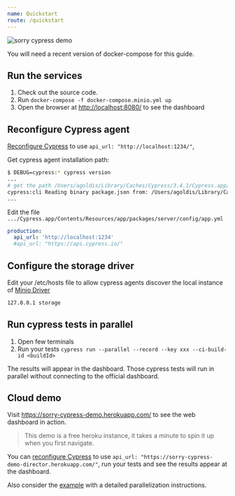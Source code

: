```yaml
---
name: Quickstart
route: /quickstart
---
```


<img src="public/demo.gif" alt="sorry cypress demo" />

You will need a recent version of docker-compose for this guide.

## Run the services

1. Check out the source code.
2. Run `docker-compose -f docker-compose.minio.yml up`
3. Open the browser at [http://localhost:8080/](http://localhost:8080/) to see the dashboard

## Reconfigure Cypress agent

[Reconfigure Cypress](/cypress-agent#cypress-agent-configuration) to use `api_url: "http://localhost:1234/"`,

Get cypress agent installation path:

```sh
$ DEBUG=cypress:* cypress version
...
# get the path /Users/agoldis/Library/Caches/Cypress/3.4.1/Cypress.app/Contents/Resources/app/package.json
cypress:cli Reading binary package.json from: /Users/agoldis/Library/Caches/Cypress/3.4.1/Cypress.app/Contents/Resources/app/package.json
...
```

Edit the file `.../Cypress.app/Contents/Resources/app/packages/server/config/app.yml`

```yml
production:
  api_url: 'http://localhost:1234'
  #api_url: "https://api.cypress.io/"
```

## Configure the storage driver

Edit your /etc/hosts file to allow cypress agents discover the local instance of [Minio Driver](/director/storage#minio-driver)

```sh
127.0.0.1 storage
```

## Run cypress tests in parallel

1. Open few terminals
2. Run your tests `cypress run --parallel --record --key xxx --ci-build-id <buildId>`

The results will appear in the dashboard. Those cypress tests will run in parallel without connecting to the official dashboard.

## Cloud demo

Visit https://sorry-cypress-demo.herokuapp.com/ to see the web dashboard in action.

> This demo is a free heroku instance, it takes a minute to spin it up when you first navigate.

You can [reconfigure Cypress](/cypress-agent#cypress-agent-configuration) to use `api_url: "https://sorry-cypress-demo-director.herokuapp.com/"`, run your tests and see the results appear at the dashboard.

Also consider the [example](https://github.com/agoldis/sorry-cypress/tree/master/example) with a detailed parallelization instructions.
